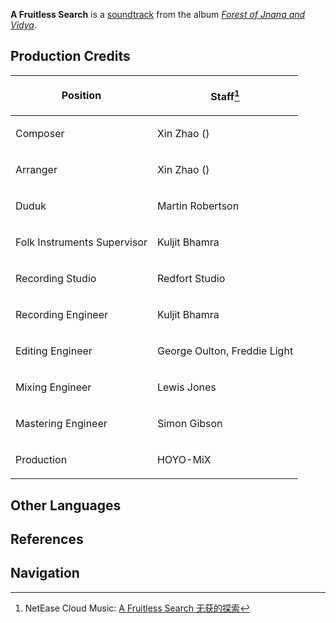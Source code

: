 {{Soundtrack Infobox
|title          =
|image          = Forest of Jnana and Vidya.png
|album          = Forest of Jnana and Vidya
|disc           = 3
|number         = 81
|featured       =
|featured2      =
|featured3      =
|featured_disc  =
|featured_disc2 =
|featured_disc3 =
|youtube_id     = OVHdCE5GWa0
|spotify_id     = 2AZfUOm3D4UTvLbj3oVnF0
|played_in      = Dharma Forest
|during         = [[Dharma Forest]] (Cave)
|domain         =
|previous       = Walk Through the Silent Path
|next           = Unbounded Barrenness
}}
'''A Fruitless Search''' is a [[soundtrack]] from the album ''[[Forest of Jnana and Vidya]]''.

==Production Credits==
{| class="wikitable" style="text-align:left; height:0.5em"
! Position
! Staff<ref>NetEase Cloud Music: [https://music.163.com/#/song?id=1992343580 A Fruitless Search 无获的探索]</ref>
|-
! Composer
| Xin Zhao ({{zh|赵鑫}})
|-
! Arranger
| Xin Zhao ({{zh|赵鑫}})
|-
! Duduk
| Martin Robertson
|-
! Folk Instruments Supervisor
| Kuljit Bhamra
|-
! Recording Studio
| Redfort Studio
|-
! Recording Engineer
| Kuljit Bhamra
|-
! Editing Engineer
| George Oulton, Freddie Light
|-
! Mixing Engineer
| Lewis Jones
|-
! Mastering Engineer
| Simon Gibson
|-
! Production
| HOYO-MiX
|}
<!--
==Videos==
<gallery hideaddbutton="true" captionalign="center">
</gallery>

==Trivia==
-->
==Other Languages==
{{Other Languages
|en      = A Fruitless Search
|zhs     = 无获的探索
|zhs_rm  = Wùhuò de Tànsuǒ
|zht     = 無獲的探索
|zht_rm  = Wùhuò de Tànsuǒ
|zh_tl   = 
|ja      = 実りなき探索
|ja_rm   = Minori Naki Tansaku
|ja_tl   = 
|tr      = 
|tr_tl   = 
|it      = 
|it_tl   = 
}}

==References==
{{Reflist}}

==Navigation==
{{Soundtrack Navbox|Forest of Jnana and Vidya}}